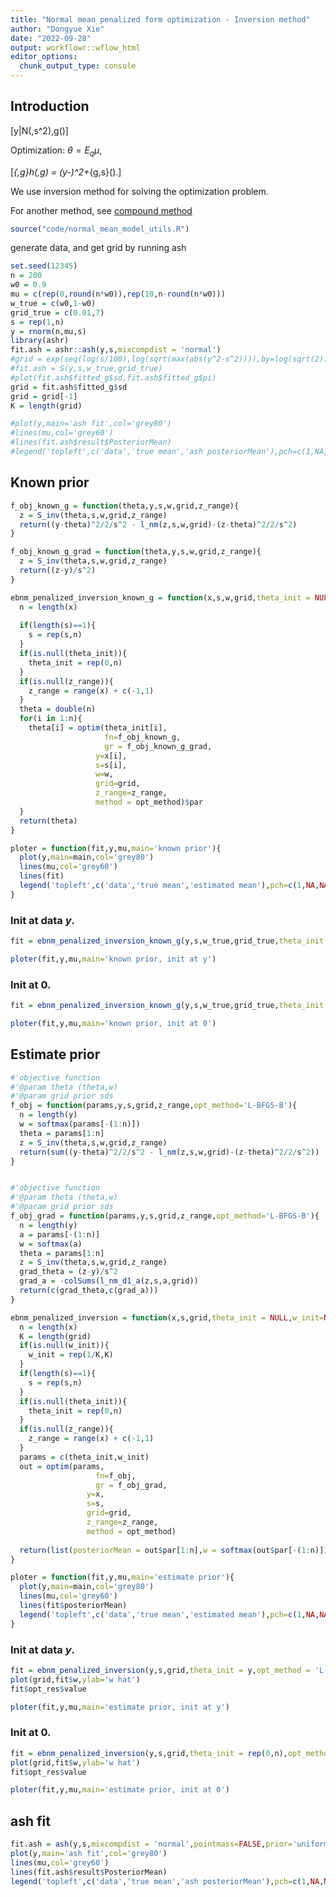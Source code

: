 ```yaml
---
title: "Normal mean penalized form optimization - Inversion method"
author: "Dongyue Xie"
date: "2022-09-28"
output: workflowr::wflow_html
editor_options:
  chunk_output_type: console
---
```


## Introduction

\[y|\mu\sim N(\mu,s^2),\mu\sim g(\cdot)\]

Optimization: $\theta = E_q\mu$,

\[\min_{\theta,g}h(\theta,g) = \frac{1}{2s^2}(y-\theta)^2+\rho_{g,s}(\theta).\]

We use inversion method for solving the optimization problem. 

For another method, see [compound method](normal_mean_penalized_optimization.html)

```r
source("code/normal_mean_model_utils.R")
```

generate data, and get grid by running ash

```r
set.seed(12345)
n = 200
w0 = 0.9
mu = c(rep(0,round(n*w0)),rep(10,n-round(n*w0)))
w_true = c(w0,1-w0)
grid_true = c(0.01,7)
s = rep(1,n)
y = rnorm(n,mu,s)
library(ashr)
fit.ash = ashr::ash(y,s,mixcompdist = 'normal')
#grid = exp(seq(log(s/100),log(sqrt(max(abs(y^2-s^2)))),by=log(sqrt(2))))
#fit.ash = S(y,s,w_true,grid_true)
#plot(fit.ash$fitted_g$sd,fit.ash$fitted_g$pi)
grid = fit.ash$fitted_g$sd
grid = grid[-1]
K = length(grid)

#plot(y,main='ash fit',col='grey80')
#lines(mu,col='grey60')
#lines(fit.ash$result$PosteriorMean)
#legend('topleft',c('data','true mean','ash posteriorMean'),pch=c(1,NA,NA),lty=c(NA,1,1),col=c('grey80','grey60',1))
```

## Known prior

```r
f_obj_known_g = function(theta,y,s,w,grid,z_range){
  z = S_inv(theta,s,w,grid,z_range)
  return((y-theta)^2/2/s^2 - l_nm(z,s,w,grid)-(z-theta)^2/2/s^2)
}

f_obj_known_g_grad = function(theta,y,s,w,grid,z_range){
  z = S_inv(theta,s,w,grid,z_range)
  return((z-y)/s^2)
}

ebnm_penalized_inversion_known_g = function(x,s,w,grid,theta_init = NULL,z_range=NULL,opt_method = 'L-BFGS-B'){
  n = length(x)
  
  if(length(s)==1){
    s = rep(s,n)
  }
  if(is.null(theta_init)){
    theta_init = rep(0,n)
  }
  if(is.null(z_range)){
    z_range = range(x) + c(-1,1)
  }
  theta = double(n)
  for(i in 1:n){
    theta[i] = optim(theta_init[i],
                     fn=f_obj_known_g,
                     gr = f_obj_known_g_grad,
                   y=x[i],
                   s=s[i],
                   w=w,
                   grid=grid,
                   z_range=z_range,
                   method = opt_method)$par
  }
  return(theta)
}
```      

```r
ploter = function(fit,y,mu,main='known prior'){
  plot(y,main=main,col='grey80')
  lines(mu,col='grey60')
  lines(fit)
  legend('topleft',c('data','true mean','estimated mean'),pch=c(1,NA,NA),lty=c(NA,1,1),col=c('grey80','grey60',1))
}
```

### Init at data $y$.

```r
fit = ebnm_penalized_inversion_known_g(y,s,w_true,grid_true,theta_init = y,opt_method = 'L-BFGS-B')
```

```r
ploter(fit,y,mu,main='known prior, init at y')
```


### Init at 0.

```r
fit = ebnm_penalized_inversion_known_g(y,s,w_true,grid_true,theta_init = rep(0,n),opt_method = 'L-BFGS-B')
```

```r
ploter(fit,y,mu,main='known prior, init at 0')
```


## Estimate prior

```r
#'objective function
#'@param theta (theta,w)
#'@param grid prior sds
f_obj = function(params,y,s,grid,z_range,opt_method='L-BFGS-B'){
  n = length(y)
  w = softmax(params[-(1:n)])
  theta = params[1:n]
  z = S_inv(theta,s,w,grid,z_range)
  return(sum((y-theta)^2/2/s^2 - l_nm(z,s,w,grid)-(z-theta)^2/2/s^2))
}


#'objective function
#'@param theta (theta,w)
#'@param grid prior sds
f_obj_grad = function(params,y,s,grid,z_range,opt_method='L-BFGS-B'){
  n = length(y)
  a = params[-(1:n)]
  w = softmax(a)
  theta = params[1:n]
  z = S_inv(theta,s,w,grid,z_range)
  grad_theta = (z-y)/s^2
  grad_a = -colSums(l_nm_d1_a(z,s,a,grid))
  return(c(grad_theta,c(grad_a)))
}
```

```r
ebnm_penalized_inversion = function(x,s,grid,theta_init = NULL,w_init=NULL,z_range=NULL,opt_method = 'L-BFGS-B'){
  n = length(x)
  K = length(grid)
  if(is.null(w_init)){
    w_init = rep(1/K,K)
  }
  if(length(s)==1){
    s = rep(s,n)
  }
  if(is.null(theta_init)){
    theta_init = rep(0,n)
  }
  if(is.null(z_range)){
    z_range = range(x) + c(-1,1)
  }
  params = c(theta_init,w_init)
  out = optim(params,
                   fn=f_obj,
                   gr = f_obj_grad,
                 y=x,
                 s=s,
                 grid=grid,
                 z_range=z_range,
                 method = opt_method)
  
  return(list(posteriorMean = out$par[1:n],w = softmax(out$par[-(1:n)]),opt_res = out))
}
```

```r
ploter = function(fit,y,mu,main='estimate prior'){
  plot(y,main=main,col='grey80')
  lines(mu,col='grey60')
  lines(fit$posteriorMean)
  legend('topleft',c('data','true mean','estimated mean'),pch=c(1,NA,NA),lty=c(NA,1,1),col=c('grey80','grey60',1))
}
```

### Init at data $y$.

```r
fit = ebnm_penalized_inversion(y,s,grid,theta_init = y,opt_method = 'L-BFGS-B')
plot(grid,fit$w,ylab='w hat')
fit$opt_res$value
```

```r
ploter(fit,y,mu,main='estimate prior, init at y')
```


### Init at 0.

```r
fit = ebnm_penalized_inversion(y,s,grid,theta_init = rep(0,n),opt_method = 'L-BFGS-B')
plot(grid,fit$w,ylab='w hat')
fit$opt_res$value
```

```r
ploter(fit,y,mu,main='estimate prior, init at 0')
```


## ash fit

```r
fit.ash = ash(y,s,mixcompdist = 'normal',pointmass=FALSE,prior='uniform',mixsd=grid)
plot(y,main='ash fit',col='grey80')
lines(mu,col='grey60')
lines(fit.ash$result$PosteriorMean)
legend('topleft',c('data','true mean','ash posteriorMean'),pch=c(1,NA,NA),lty=c(NA,1,1),col=c('grey80','grey60',1))
```


